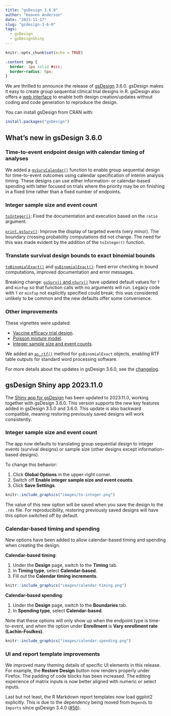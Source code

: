 ```yaml
---
title: "gsDesign 3.6.0"
author: "Keaven Anderson"
date: "2023-11-17"
slug: "gsdesign-3-6-0"
tags:
  - gsDesign
  - gsDesignShiny
---
```


```r
knitr::opts_chunk$set(echo = TRUE)
```

```css
.content img {
  border: 1px solid #ccc;
  border-radius: 6px;
}
```

We are thrilled to announce the release of [gsDesign](https://keaven.github.io/gsDesign/) 3.6.0.
gsDesign makes it easy to create group sequential clinical trial designs in R.
gsDesign also offers a [web interface](https://rinpharma.shinyapps.io/gsdesign/)
to enable both design creation/updates without coding and code generation
to reproduce the design.

You can install gsDesign from CRAN with:

```r
install.packages("gsDesign")
```

## What's new in gsDesign 3.6.0

### Time-to-event endpoint design with calendar timing of analyses

We added a [`gsSurvCalendar()`](https://keaven.github.io/gsDesign/reference/gsSurvCalendar.html)
function to enable group sequential design for time-to-event outcomes
using calendar specification of interim analysis timing.
These designs can use either information- or calendar-based spending with latter
focused on trials where the priority may be on finishing in a fixed time
rather than a fixed number of endpoints.

### Integer sample size and event count

[`toInteger()`](https://keaven.github.io/gsDesign/reference/toInteger.html):
Fixed the documentation and execution based on the `ratio` argument.

[`print.gsSurv()`](https://keaven.github.io/gsDesign/reference/nSurv.html):
Improve the display of targeted events (very minor).
The boundary crossing probability computations did not change.
The need for this was made evident by the addition of the `toInteger()` function.

### Translate survival design bounds to exact binomial bounds

[`toBinomialExact()`](https://keaven.github.io/gsDesign/reference/toBinomialExact.html) and
[`gsBinomialExact()`](https://keaven.github.io/gsDesign/reference/gsBinomialExact.html):
fixed error checking in bound computations, improved documentation and error messages.

Breaking change: [`gsSurv()` and `nSurv()`](https://keaven.github.io/gsDesign/reference/nSurv.html)
have updated default values for `T` and `minfup` so that function calls
with no arguments will run.
Legacy code with `T` or `minfup` not explicitly specified could break;
this was considered unlikely to be common and the new defaults offer some convenience.

### Other improvements

These vignettes were updated:

- [Vaccine efficacy trial design](https://keaven.github.io/gsDesign/articles/VaccineEfficacy.html).
- [Poisson mixture model](https://keaven.github.io/gsDesign/articles/PoissonMixtureModel.html).
- [Integer sample size and event counts](https://keaven.github.io/gsDesign/articles/toInteger.html).

We added an [`as_rtf()`](https://keaven.github.io/gsDesign/reference/as_rtf.html)
method for `gsBinomialExact` objects,
enabling RTF table outputs for standard word processing software.

For more details about the updates in gsDesign 3.6.0, see the
[changelog](https://keaven.github.io/gsDesign/news/).

## gsDesign Shiny app 2023.11.0

The [Shiny app for gsDesign](https://rinpharma.shinyapps.io/gsdesign/)
has been updated to 2023.11.0, working together with gsDesign 3.6.0.
This version supports the new key features added in gsDesign 3.5.0 and 3.6.0.
This update is also backward compatible, meaning restoring previously saved
designs will work consistently.

### Integer sample size and event count

The app now defaults to translating group sequential design to
integer events (survival designs) or sample size
(other designs except information-based designs).

To change this behavior:

1. Click **Global Options** in the upper-right corner.
2. Switch off **Enable integer sample size and event counts**.
3. Click **Save Settings**.

```r
knitr::include_graphics("images/to-integer.png")
```

The value of this new option will be saved when you save the design to
the `.rds` file. For reproducibility, restoring previously saved designs
will have this option switched off by default.

### Calendar-based timing and spending

New options have been added to allow calendar-based timing and spending when
creating the design.

**Calendar-based timing**:

1. Under the **Design** page, switch to the **Timing** tab.
2. In **Timing type**, select **Calendar-based**.
3. Fill out the **Calendar timing increments**.

```r
knitr::include_graphics("images/calendar-timing.png")
```

**Calendar-based spending**:

1. Under the **Design** page, switch to the **Boundaries** tab.
2. In **Spending type**, select **Calendar-based**.

Note that these options will only show up when the endpoint type is
time-to-event, and when the option under **Enrollment** is
**Vary enrollment rate (Lachin-Foulkes)**.

```r
knitr::include_graphics("images/calendar-spending.png")
```

### UI and report template improvements

We improved many theming details of specific UI elements in this release.
For example, the **Restore Design** button now renders properly under Firefox.
The padding of code blocks has been increased. The editing experience of
matrix inputs is now better aligned with numeric or select inputs.

Last but not least, the R Markdown report templates now load ggplot2 explicitly.
This is due to the dependency being moved from `Depends` to `Imports`
since gsDesign 3.4.0 ([#56](https://github.com/keaven/gsDesign/issues/56)).
